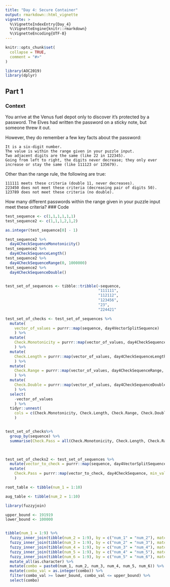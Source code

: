 ```yaml
---
title: "Day 4: Secure Container"
output: rmarkdown::html_vignette
vignette: >
  %\VignetteIndexEntry{Day_4}
  %\VignetteEngine{knitr::rmarkdown}
  %\VignetteEncoding{UTF-8}
---
```


```r
knitr::opts_chunk$set(
  collapse = TRUE,
  comment = "#>"
)
```

```r
library(AOC2019)
library(dplyr)
```

## Part 1
### Context

You arrive at the Venus fuel depot only to discover it's protected by a password. The Elves had written the password on a sticky note, but someone threw it out.

However, they do remember a few key facts about the password:

    It is a six-digit number.
    The value is within the range given in your puzzle input.
    Two adjacent digits are the same (like 22 in 122345).
    Going from left to right, the digits never decrease; they only ever increase or stay the same (like 111123 or 135679).

Other than the range rule, the following are true:

    111111 meets these criteria (double 11, never decreases).
    223450 does not meet these criteria (decreasing pair of digits 50).
    123789 does not meet these criteria (no double).

How many different passwords within the range given in your puzzle input meet these criteria?
### Code

```r


test_sequence <- c(1,1,1,1,1,1)
test_sequence2 <- c(1,1,1,2,1,2)

as.integer(test_sequence[0] - 1)

test_sequence2 %>% 
  day4CheckSequenceMonotonicity() 
test_sequence2 %>% 
  day4CheckSequenceLength() 
test_sequence2 %>% 
  day4CheckSequenceRange(0, 1000000) 
test_sequence2 %>% 
  day4CheckSequenceDouble() 


test_set_of_sequences <- tibble::tribble(~sequence,
                                         "111111",
                                         "112112",
                                         "123456",
                                         "23",
                                         "224421"                                         )

test_set_of_checks <- test_set_of_sequences %>% 
  mutate(
    vector_of_values = purrr::map(sequence, day4VectorSplitSequence)
    ) %>% 
  mutate(
    Check.Monotonicity = purrr::map(vector_of_values, day4CheckSequenceMonotonicity)
    ) %>% 
  mutate(
    Check.Length = purrr::map(vector_of_values, day4CheckSequenceLength)
    ) %>% 
  mutate(
    Check.Range = purrr::map(vector_of_values, day4CheckSequenceRange, min_val = 0, max_val = 1000000)
    ) %>% 
  mutate(
    Check.Double = purrr::map(vector_of_values, day4CheckSequenceDouble)
    ) %>% 
  select(
    -vector_of_values
    ) %>% 
  tidyr::unnest(
    cols = c(Check.Monotonicity, Check.Length, Check.Range, Check.Double)
    ) 


test_set_of_checks%>%
  group_by(sequence) %>% 
  summarise(Check.Pass = all(Check.Monotonicity, Check.Length, Check.Range, Check.Double))
  


test_set_of_checks2 <- test_set_of_sequences %>% 
  mutate(vector_to_check = purrr::map(sequence, day4VectorSplitSequence)) %>% 
  mutate(
    Check.Pass = purrr::map(vector_to_check, day4CheckSequence, min_val = 0, max_val = 1000000)
    )

root_table <- tibble(num_1 = 1:10)

aug_table <- tibble(num_2 = 1:10)

library(fuzzyjoin)

upper_bound <- 191919
lower_bound <- 100000


tibble(num_1 = 1:9) %>% 
  fuzzy_inner_join(tibble(num_2 = 1:9), by = c("num_1" = "num_2"), match_fun = `<=`) %>% 
  fuzzy_inner_join(tibble(num_3 = 1:9), by = c("num_2" = "num_3"), match_fun = `<=`) %>% 
  fuzzy_inner_join(tibble(num_4 = 1:9), by = c("num_3" = "num_4"), match_fun = `<=`) %>% 
  fuzzy_inner_join(tibble(num_5 = 1:9), by = c("num_4" = "num_5"), match_fun = `<=`) %>% 
  fuzzy_inner_join(tibble(num_6 = 1:9), by = c("num_5" = "num_6"), match_fun = `<=`) %>% 
  mutate_all(as.character) %>% 
  mutate(combo = paste0(num_1, num_2, num_3, num_4, num_5, num_6)) %>% 
  mutate(combo_val = as.integer(combo)) %>% 
  filter(combo_val >= lower_bound, combo_val <= upper_bound) %>% 
  select(combo)

```

